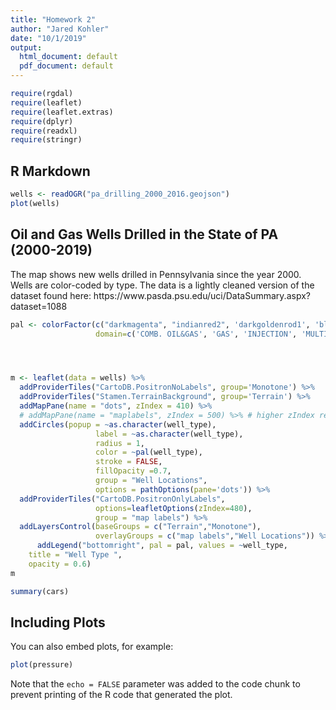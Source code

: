 ```yaml
---
title: "Homework 2"
author: "Jared Kohler"
date: "10/1/2019"
output:
  html_document: default
  pdf_document: default
---
```


```r
require(rgdal)
require(leaflet)
require(leaflet.extras)
require(dplyr)
require(readxl)
require(stringr)
```
## R Markdown

```r
wells <- readOGR("pa_drilling_2000_2016.geojson")
plot(wells)
```

## Oil and Gas Wells Drilled in the State of PA (2000-2019)

The map shows new wells drilled in Pennsylvania since the year 2000. Wells are color-coded by type. 
The data is a lightly cleaned version of the dataset found here:
https://www.pasda.psu.edu/uci/DataSummary.aspx?dataset=1088

```r
pal <- colorFactor(c("darkmagenta", "indianred2", 'darkgoldenrod1', 'blue', 'lightblue', 'darkgreen'), 
                   domain=c('COMB. OIL&GAS', 'GAS', 'INJECTION', 'MULTIPLE WELL BORE TYPE', 'OBSERVATION', 'OIL'))




m <- leaflet(data = wells) %>% 
  addProviderTiles("CartoDB.PositronNoLabels", group='Monotone') %>% 
  addProviderTiles("Stamen.TerrainBackground", group='Terrain') %>% 
  addMapPane(name = "dots", zIndex = 410) %>%
  # addMapPane(name = "maplabels", zIndex = 500) %>% # higher zIndex rendered on top
  addCircles(popup = ~as.character(well_type),
                   label = ~as.character(well_type),
                   radius = 1,
                   color = ~pal(well_type),
                   stroke = FALSE, 
                   fillOpacity =0.7,
                   group = "Well Locations",
                   options = pathOptions(pane='dots')) %>%
  addProviderTiles("CartoDB.PositronOnlyLabels",
                   options=leafletOptions(zIndex=480),
                   group = "map labels") %>%
  addLayersControl(baseGroups = c("Terrain","Monotone"),
                   overlayGroups = c("map labels","Well Locations")) %>%
      addLegend("bottomright", pal = pal, values = ~well_type,
    title = "Well Type ",
    opacity = 0.6)
m
```


```r
summary(cars)
```

## Including Plots

You can also embed plots, for example:

```r
plot(pressure)
```

Note that the `echo = FALSE` parameter was added to the code chunk to prevent printing of the R code that generated the plot.
